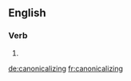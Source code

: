 ==English==

===Verb===
{{head|en}}

# {{present participle of|canonicalize|lang=en}}

[[de:canonicalizing]]
[[fr:canonicalizing]]